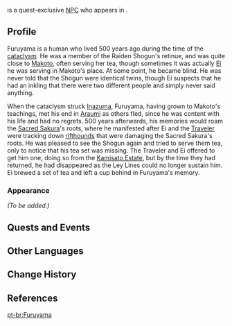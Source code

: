 {{Meta
<!-- Remove this template after adding the missing info -->
|missing_NPC_profile  = yes
}}
{{Character Infobox
|type             = Quest NPC
|deceased         = Past
|image            = NPC Furuyama.png
|region           = Inazuma
|location         = Inazuma
|affiliation      = 
|title            = Tea Master
|voiceEN          = 
|voiceCN          = 
|voiceJP          = 
}}
{{Lang|'''Furuyama'''|ja=古山|ja_rm=Furuyama}} is a quest-exclusive [[NPC]] who appears in {{Quest|Transient Dreams}}.

==Profile==
Furuyama is a human who lived 500 years ago during the time of the [[cataclysm]]. He was a member of the Raiden Shogun's retinue, and was quite close to [[Makoto]], often serving her tea, though sometimes it was actually [[Ei]] he was serving in Makoto's place. At some point, he became blind. He was never told that the Shogun were identical twins, though Ei suspects that he had an inkling that there were two different people and simply never said anything.

When the cataclysm struck [[Inazuma]], Furuyama, having grown to Makoto's teachings, met his end in [[Araumi]] as others fled, since he was content with his life and had no regrets. 500 years afterwards, his memories would roam the [[Sacred Sakura]]'s roots, where he manifested after Ei and the [[Traveler]] were tracking down [[rifthounds]] that were damaging the Sacred Sakura's roots. He was pleased to see the Shogun again and tried to serve them tea, only to notice that his tea set was missing. The Traveler and Ei offered to get him one, doing so from the [[Kamisato Estate]], but by the time they had returned, he had disappeared as the Ley Lines could no longer sustain him. Ei brewed a set of tea and left a cup behind in Furuyama's memory.

===Appearance===
''(To be added.)''

==Quests and Events==
{{Quests and Events}}
<!--
==Trivia==
-->
==Other Languages==
{{Other Languages
|default_hidden = 1
|en      = Furuyama
|zhs     = 古山
|zhs_rm  = Gǔshān
|zht     = 古山
|zht_rm  = Gǔshān
|ja      = 古山
|ja_rm   = Furuyama
|ko      = //후루야마//
|es      = Furuyama
|fr      = Furuyama
|ru      = Фуруяма
|th      = Furuyama
|vi      = Furuyama
|de      = Furuyama
|id      = Furuyama
|pt      = Furuyama
|tr      = Furuyama
|it      = Furuyama
}}
<!-- Unhide if a Note is used on the page. (See Asase Hibiki's page for an example usage.)
==Notes==
{{Reflist|note=1}}
-->

==Change History==
{{Change History|2.5}}

==References==
{{Reflist}}

[[pt-br:Furuyama]]